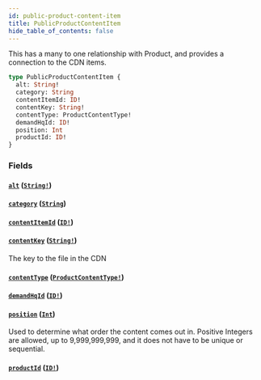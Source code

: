 ```yaml
---
id: public-product-content-item
title: PublicProductContentItem
hide_table_of_contents: false
---
```



This has a many to one relationship with Product, and provides a connection to the CDN items.

```graphql
type PublicProductContentItem {
  alt: String!
  category: String
  contentItemId: ID!
  contentKey: String!
  contentType: ProductContentType!
  demandHqId: ID!
  position: Int
  productId: ID!
}
```


### Fields

#### [`alt`](#) ([`String!`](/developers/demandhq-apis/storefront-api/graphql/reference/scalars/string))




#### [`category`](#) ([`String`](/developers/demandhq-apis/storefront-api/graphql/reference/scalars/string))




#### [`contentItemId`](#) ([`ID!`](/developers/demandhq-apis/storefront-api/graphql/reference/scalars/id))




#### [`contentKey`](#) ([`String!`](/developers/demandhq-apis/storefront-api/graphql/reference/scalars/string))

The key to the file in the CDN


#### [`contentType`](#) ([`ProductContentType!`](/developers/demandhq-apis/storefront-api/graphql/reference/enums/product-content-type))




#### [`demandHqId`](#) ([`ID!`](/developers/demandhq-apis/storefront-api/graphql/reference/scalars/id))




#### [`position`](#) ([`Int`](/developers/demandhq-apis/storefront-api/graphql/reference/scalars/int))

Used to determine what order the content comes out in.
Positive Integers are allowed, up to 9,999,999,999, and it does not have to be unique or sequential.


#### [`productId`](#) ([`ID!`](/developers/demandhq-apis/storefront-api/graphql/reference/scalars/id))






